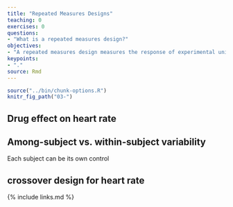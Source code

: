 ```yaml
---
title: "Repeated Measures Designs"
teaching: 0
exercises: 0
questions:
- "What is a repeated measures design?"
objectives:
- "A repeated measures design measures the response of experimental units repeatedly during the study."
keypoints:
- "."
source: Rmd
---
```


```r
source("../bin/chunk-options.R")
knitr_fig_path("03-")
```


## Drug effect on heart rate



## Among-subject vs. within-subject variability
Each subject can be its own control

## crossover design for heart rate


{% include links.md %}